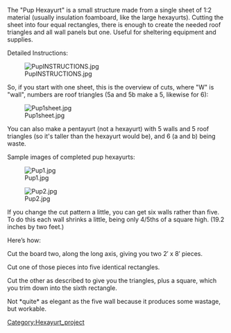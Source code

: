 {{Hexayurt header}}

The "Pup Hexayurt" is a small structure made from a single sheet of 1:2 material (usually insulation foamboard, like the large hexayurts).  Cutting the sheet into four equal rectangles, there is enough to create the needed roof triangles and all wall panels but one.  Useful for sheltering equipment and supplies.


Detailed Instructions:

[[Image:PupINSTRUCTIONS.jpg]]

So, if you start with one sheet, this is the overview of cuts, where "W" is "wall", numbers are roof triangles (5a and 5b make a 5, likewise for 6):

[[Image:Pup1sheet.jpg]]

You can also make a pentayurt (not a hexayurt) with 5 walls and 5 roof triangles (so it's taller than the hexayurt would be), and 6 (a and b) being waste.

Sample images of completed pup hexayurts:

[[Image:Pup1.jpg]]

[[Image:Pup2.jpg]]

[[Category:Hexayurt_project]]



If you change the cut pattern a little, you can get six walls rather than five. To do this each wall shrinks a little, being only 4/5ths of a square high. (19.2 inches by two feet.)

Here’s how:

Cut the board two, along the long axis, giving you two 2′ x 8′ pieces.

Cut one of those pieces into five identical rectangles.

Cut the other as described to give you the triangles, plus a square, which you trim down into the sixth rectangle.

Not *quite* as elegant as the five wall because it produces some wastage, but workable.